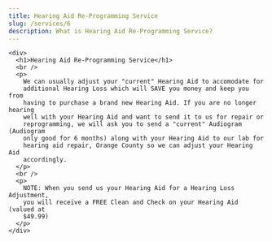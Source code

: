 ```yaml
---
title: Hearing Aid Re-Programming Service
slug: /services/6
description: What is Hearing Aid Re-Programming Service?
---
```


    <div>
      <h1>Hearing Aid Re-Programming Service</h1>
      <br />
      <p>
        We can usually adjust your "current" Hearing Aid to accomodate for
        additional Hearing Loss which will SAVE you money and keep you from
        having to purchase a brand new Hearing Aid. If you are no longer hearing
        well with your Hearing Aid and want to send it to us for repair or
        reprogramming, we will ask you to send a "current" Audiogram (Audiogram
        only good for 6 months) along with your Hearing Aid to our lab for
        hearing aid repair, Orange County so we can adjust your Hearing Aid
        accordingly.
      </p>
      <br />
      <p>
        NOTE: When you send us your Hearing Aid for a Hearing Loss Adjustment,
        you will receive a FREE Clean and Check on your Hearing Aid (valued at
        $49.99)
      </p>
    </div>
